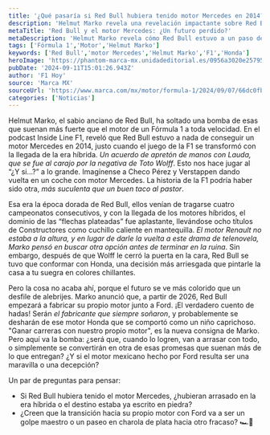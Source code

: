 ```yaml
---
title: '¿Qué pasaría si Red Bull hubiera tenido motor Mercedes en 2014?'
description: 'Helmut Marko revela una revelación impactante sobre Red Bull y su motor en 2014. ¿Cómo hubiera sido la F1 si hubieran conseguido un Mercedes? Descúbrelo aquí.'
metaTitle: 'Red Bull y el motor Mercedes: ¿Un futuro perdido?'
metaDescription: 'Helmut Marko revela cómo Red Bull estuvo a un paso de conseguir un motor Mercedes en 2014. Un análisis de lo que pudo haber sido.'
tags: ['Fórmula 1','Motor','Helmut Marko']
keywords: ['Red Bull','motor Mercedes','Helmut Marko','F1','Honda']
heroImage: 'https://phantom-marca-mx.unidadeditorial.es/0956a3020e257950323737c54e8921fe/resize/600/mx/assets/multimedia/imagenes/2024/09/07/17256986522270.jpg'
pubDate: '2024-09-11T15:01:26.943Z'
author: 'F1 Hoy'
source: 'Marca MX'
sourceUrl: 'https://www.marca.com/mx/motor/formula-1/2024/09/07/66dc0fbb46163fb1a88b459e.html'
categories: ['Noticias']
---
```

Helmut Marko, el sabio anciano de Red Bull, ha soltado una bomba de esas que suenan más fuerte que el motor de un Fórmula 1 a toda velocidad. En el podcast Inside Line F1, reveló que Red Bull estuvo a nada de conseguir un motor Mercedes en 2014, justo cuando el juego de la F1 se transformó con la llegada de la era híbrida. *Un acuerdo de apretón de manos con Lauda, que se fue al carajo por la negativa de Toto Wolff*. Esto nos hace jugar al “¿Y si...?” a lo grande. Imagínense a Checo Pérez y Verstappen dando vuelta en un coche con motor Mercedes. La historia de la F1 podría haber sido otra, *más suculenta que un buen taco al pastor*.

Esa era la época dorada de Red Bull, ellos venían de tragarse cuatro campeonatos consecutivos, y con la llegada de los motores híbridos, el dominio de las “flechas plateadas” fue aplastante, llevándose ocho títulos de Constructores como cuchillo caliente en mantequilla. *El motor Renault no estaba a la altura, y en lugar de darle la vuelta a este drama de telenovela, Marko pensó en buscar otra opción antes de terminar en la ruina*. Sin embargo, después de que Wolff le cerró la puerta en la cara, Red Bull se tuvo que conformar con Honda, una decisión más arriesgada que pintarle la casa a tu suegra en colores chillantes.

Pero la cosa no acaba ahí, porque el futuro se ve más colorido que un desfile de alebrijes. Marko anunció que, a partir de 2026, Red Bull empezará a fabricar su propio motor junto a Ford. ¡El verdadero cuento de hadas! Serán *el fabricante que siempre soñaron*, y probablemente se desharán de ese motor Honda que se comportó como un niño caprichoso. "Ganar carreras con nuestro propio motor", es la nueva consigna de Marko. Pero aquí va la bomba: ¿será que, cuando lo logren, van a arrasar con todo, o simplemente se convertirán en otra de esas promesas que suenan más de lo que entregan? ¿Y si el motor mexicano hecho por Ford resulta ser una maravilla o una decepción?

Un par de preguntas para pensar:
- Si Red Bull hubiera tenido el motor Mercedes, ¿hubieran arrasado en la era híbrida o el destino estaba ya escrito en piedra? 
- ¿Creen que la transición hacia su propio motor con Ford va a ser un golpe maestro o un paseo en charola de plata hacia otro fracaso? 🏎️💨


